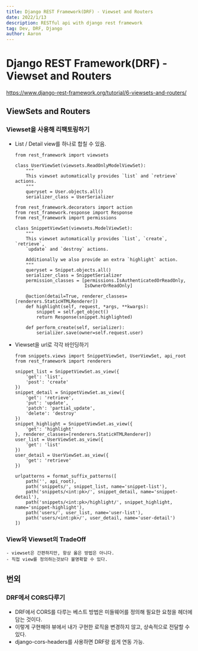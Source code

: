 ```yaml
---
title: Django REST Framework(DRF) - Viewset and Routers
date: 2022/1/13
description: RESTful api with django rest framework
tag: Dev, DRF, Django
author: Aaron
---
```

# Django REST Framework(DRF) - Viewset and Routers

https://www.django-rest-framework.org/tutorial/6-viewsets-and-routers/

## ViewSets and Routers

### Viewset을 사용해 리팩토링하기

- List / Detail view를 하나로 합칠 수 있음.
    ```
    from rest_framework import viewsets

    class UserViewSet(viewsets.ReadOnlyModelViewSet):
        """
        This viewset automatically provides `list` and `retrieve` actions.
        """
        queryset = User.objects.all()
        serializer_class = UserSerializer
    ```

    ```
    from rest_framework.decorators import action
    from rest_framework.response import Response
    from rest_framework import permissions

    class SnippetViewSet(viewsets.ModelViewSet):
        """
        This viewset automatically provides `list`, `create`, `retrieve`,
        `update` and `destroy` actions.

        Additionally we also provide an extra `highlight` action.
        """
        queryset = Snippet.objects.all()
        serializer_class = SnippetSerializer
        permission_classes = [permissions.IsAuthenticatedOrReadOnly,
                              IsOwnerOrReadOnly]

        @action(detail=True, renderer_classes=[renderers.StaticHTMLRenderer])
        def highlight(self, request, *args, **kwargs):
            snippet = self.get_object()
            return Response(snippet.highlighted)

        def perform_create(self, serializer):
            serializer.save(owner=self.request.user)
    ```

- Viewset을 url로 각각 바인딩하기
    ```
    from snippets.views import SnippetViewSet, UserViewSet, api_root
    from rest_framework import renderers

    snippet_list = SnippetViewSet.as_view({
        'get': 'list',
        'post': 'create'
    })
    snippet_detail = SnippetViewSet.as_view({
        'get': 'retrieve',
        'put': 'update',
        'patch': 'partial_update',
        'delete': 'destroy'
    })
    snippet_highlight = SnippetViewSet.as_view({
        'get': 'highlight'
    }, renderer_classes=[renderers.StaticHTMLRenderer])
    user_list = UserViewSet.as_view({
        'get': 'list'
    })
    user_detail = UserViewSet.as_view({
        'get': 'retrieve'
    })
    ```
    ```
    urlpatterns = format_suffix_patterns([
        path('', api_root),
        path('snippets/', snippet_list, name='snippet-list'),
        path('snippets/<int:pk>/', snippet_detail, name='snippet-detail'),
        path('snippets/<int:pk>/highlight/', snippet_highlight, name='snippet-highlight'),
        path('users/', user_list, name='user-list'),
        path('users/<int:pk>/', user_detail, name='user-detail')
    ])
    ```

### View와 Viewset의 TradeOff
    - viewset은 간편하지만, 항상 옳은 방법은 아니다.
    - 직접 view를 정의하는것보다 불명확할 수 있다.

## 번외

### DRF에서 CORS다루기
- DRF에서 CORS를 다루는 베스트 방법은 미들웨어를 정의해 필요한 요청을 헤더에 담는
  것이다.
- 이렇게 구현해야 뷰에서 내가 구현한 로직을 변경하지 않고, 상속적으로 전달할 수 있다.
- django-cors-headers를 사용하면 DRF랑 쉽게 연동 가능.
